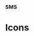 
### SMS

# Icons

<div style={{
  border: "0.2rem dashed #9747FF",
  borderRadius: "0.5rem",
  padding: "1rem",
  display: "flex",
  justifyContent: "space-around",
  alignItems: "center"
}}>
  <ArrowDown />
  <Camera />
  <Check />
  <Plus />
  <RightArrow />
  <Xmark />
  <Trash />
  <Search />
  <XmarkOutline />
</div>
